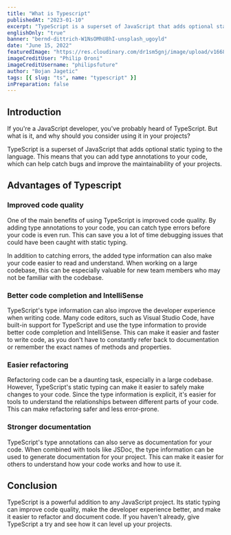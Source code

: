 ```yaml
---
title: "What is Typescript"
publishedAt: "2023-01-10"
excerpt: "TypeScript is a superset of JavaScript that adds optional static typing to the language. This means that you can add type annotations to your code"
englishOnly: "true"
banner: "bernd-dittrich-W1NsOMhU8hI-unsplash_ugoyld"
date: "June 15, 2022"
featuredImage: "https://res.cloudinary.com/dr1sm5gnj/image/upload/v1668806008/igutech/blogs/philip-oroni-GJoHQwYLy94-unsplash_hrp9dd.jpg"
imageCreditUser: "Philip Oroni"
imageCreditUsername: "philipsfuture"
author: "Bojan Jagetic"
tags: [{ slug: "ts", name: "typescript" }]
inPreparation: false
---
```


## Introduction

If you're a JavaScript developer, you've probably heard of <Link href="https://www.typescriptlang.org/">TypeScript</Link>. But what is it, and why should you consider using it in your projects?

<Adjusted>TypeScript</Adjusted> is a superset of JavaScript that adds optional static typing to the language. This means that you can add type annotations to your code, which can help catch bugs and improve the maintainability of your projects.


## Advantages of Typescript
### Improved code quality
One of the main benefits of using TypeScript is improved code quality. By adding type annotations to your code, you can catch type errors before your code is even run. This can save you a lot of time debugging issues that could have been caught with static typing.

In addition to catching errors, the added type information can also make your code easier to read and understand. When working on a large codebase, this can be especially valuable for new team members who may not be familiar with the codebase.

### Better code completion and IntelliSense

TypeScript's type information can also improve the developer experience when writing code. Many code editors, such as Visual Studio Code, have built-in support for TypeScript and use the type information to provide better code completion and IntelliSense. This can make it easier and faster to write code, as you don't have to constantly refer back to documentation or remember the exact names of methods and properties.

### Easier refactoring

Refactoring code can be a daunting task, especially in a large codebase. However, TypeScript's static typing can make it easier to safely make changes to your code. Since the type information is explicit, it's easier for tools to understand the relationships between different parts of your code. This can make refactoring safer and less error-prone.

### Stronger documentation

TypeScript's type annotations can also serve as documentation for your code. When combined with tools like <Link href="https://jsdoc.app/">JSDoc</Link>, the type information can be used to generate documentation for your project. This can make it easier for others to understand how your code works and how to use it.

## Conclusion

TypeScript is a powerful addition to any JavaScript project. Its static typing can improve code quality, make the developer experience better, and make it easier to refactor and document code. If you haven't already, give TypeScript a try and see how it can level up your projects.



